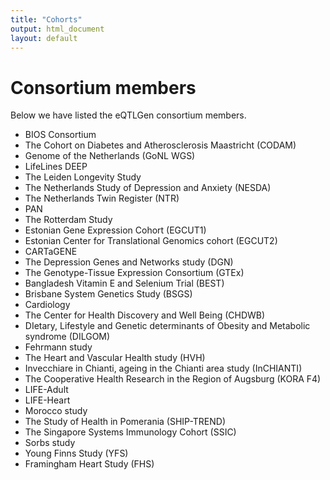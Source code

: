 ```yaml
---
title: "Cohorts"
output: html_document
layout: default
---
```


# Consortium members

Below we have listed the eQTLGen consortium members.

- BIOS Consortium
- The Cohort on Diabetes and Atherosclerosis Maastricht (CODAM)
- Genome of the Netherlands (GoNL WGS)
- LifeLines DEEP
- The Leiden Longevity Study
- The Netherlands Study of Depression and Anxiety (NESDA)
- The Netherlands Twin Register (NTR)
- PAN
- The Rotterdam Study
- Estonian Gene Expression Cohort (EGCUT1)
- Estonian Center for Translational Genomics cohort (EGCUT2)
- CARTaGENE
- The Depression Genes and Networks study (DGN)
- The Genotype-Tissue Expression Consortium (GTEx)
- Bangladesh Vitamin E and Selenium Trial (BEST)
- Brisbane System Genetics Study (BSGS)
- Cardiology
- The Center for Health Discovery and Well Being (CHDWB)
- DIetary, Lifestyle and Genetic determinants of Obesity and Metabolic syndrome (DILGOM)
- Fehrmann study
- The Heart and Vascular Health study (HVH)
- Invecchiare in Chianti, ageing in the Chianti area study (InCHIANTI)
- The Cooperative Health Research in the Region of Augsburg (KORA F4)
- LIFE-Adult
- LIFE-Heart
- Morocco study
- The Study of Health in Pomerania (SHIP-TREND)
- The Singapore Systems Immunology Cohort (SSIC)
- Sorbs study
- Young Finns Study (YFS)
- Framingham Heart Study (FHS)

